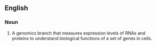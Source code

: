 ==English==
{{wikipedia}}

===Noun===
{{en-noun|sg=[[functional]] [[genomics]]|-}}
# {{biochemistry}} {{genetics}} A genomics branch that measures expression levels of RNAs and proteins to understand biological functions of a set of genes in cells.
